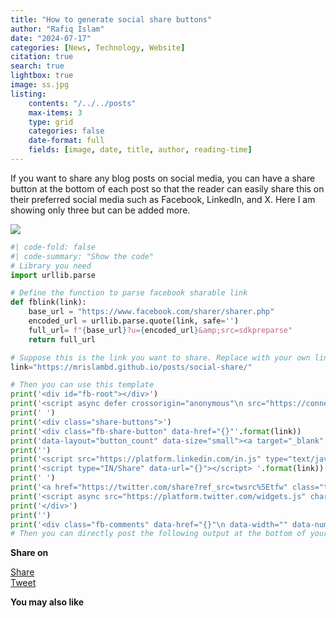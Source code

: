 ```yaml
---
title: "How to generate social share buttons"
author: "Rafiq Islam"
date: "2024-07-17"
categories: [News, Technology, Website]
citation: true
search: true
lightbox: true
image: ss.jpg
listing: 
    contents: "/../../posts"
    max-items: 3
    type: grid
    categories: false
    date-format: full
    fields: [image, date, title, author, reading-time]
---  
```


<script async src="https://pagead2.googlesyndication.com/pagead/js/adsbygoogle.js?client=ca-pub-6878992848042528"
     crossorigin="anonymous"></script>  

<p style="align: justify">If you want to share any blog posts on social media, you can have a share button at the bottom of each post so that the reader can easily share this on their preferred social media such as Facebook, LinkedIn, and X. Here I am showing only three but can be added more.  </p>

![](/posts/socialshare/ss.jpg){.preview-class}  

```python
#| code-fold: false
#| code-summary: "Show the code"  
# Library you need
import urllib.parse

# Define the function to parse facebook sharable link
def fblink(link):
    base_url = "https://www.facebook.com/sharer/sharer.php"
    encoded_url = urllib.parse.quote(link, safe='')
    full_url= f"{base_url}?u={encoded_url}&amp;src=sdkpreparse"
    return full_url  

# Suppose this is the link you want to share. Replace with your own link  
link="https://mrislambd.github.io/posts/social-share/"

# Then you can use this template
print('<div id="fb-root"></div>')
print('<script async defer crossorigin="anonymous"\n src="https://connect.facebook.net/en_US/sdk.js#xfbml=1&version=v20.0"></script>')
print(' ')
print('<div class="share-buttons">')
print('<div class="fb-share-button" data-href="{}"'.format(link))
print('data-layout="button_count" data-size="small"><a target="_blank" \n href="{}" \n class="fb-xfbml-parse-ignore">Share</a></div>'.format(fblink(link)))
print('')
print('<script src="https://platform.linkedin.com/in.js" type="text/javascript">lang: en_US</script>')
print('<script type="IN/Share" data-url="{}"></script> '.format(link)) 
print(' ')
print('<a href="https://twitter.com/share?ref_src=twsrc%5Etfw" class="twitter-share-button" \n data-url="{}" data-show-count="true">Tweet</a>'.format(link))
print('<script async src="https://platform.twitter.com/widgets.js" charset="utf-8"></script>')
print('</div>')
print('')
print('<div class="fb-comments" data-href="{}"\n data-width="" data-numposts="5"></div>'.format(link)) 
# Then you can directly post the following output at the bottom of your page 
```  


**Share on**  

<div id="fb-root"></div>
<script async defer crossorigin="anonymous"
 src="https://connect.facebook.net/en_US/sdk.js#xfbml=1&version=v20.0"></script>
 
<div class="share-buttons">
<div class="fb-share-button" data-href="https://mrislambd.github.io/posts/socialshare/"
data-layout="button_count" data-size="small"><a target="_blank" 
 href="https://www.facebook.com/sharer/sharer.php?u=https%3A%2F%2Fmrislambd.github.io%2Fposts%2Fsocialshare%2F&amp;src=sdkpreparse" 
 class="fb-xfbml-parse-ignore">Share</a></div>

<script src="https://platform.linkedin.com/in.js" type="text/javascript">lang: en_US</script>
<script type="IN/Share" data-url="https://mrislambd.github.io/posts/socialshare/"></script> 
 
<a href="https://twitter.com/share?ref_src=twsrc%5Etfw" class="twitter-share-button" 
 data-url="https://mrislambd.github.io/posts/socialshare/" data-show-count="true">Tweet</a>
<script async src="https://platform.twitter.com/widgets.js" charset="utf-8"></script>
</div>

<div class="fb-comments" data-href="https://mrislambd.github.io/posts/socialshare/"
 data-width="" data-numposts="5"></div>



  


**You may also like**  